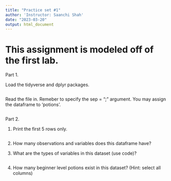 ```yaml
---
title: "Practice set #1"
author: 'Instructor: Saanchi Shah'
date: "2023-03-20"
output: html_document
---
```


# This assignment is modeled off of the first lab. 

Part 1.

Load the tidyverse and dplyr packages.

```r

```

Read the file in. Remeber to specify the sep = ";" argument. You may assign the dataframe to 'potions'.

```r

```


Part 2.

1. Print the first 5 rows only.

```r

```

2. How many observations and variables does this dataframe have?


3. What are the types of variables in this dataset (use code)?

```r

```

4. How many beginner level potions exist in this dataset?
(Hint: select all columns)
```r

```